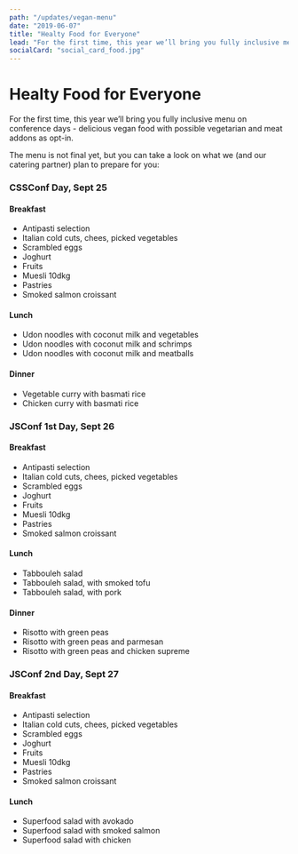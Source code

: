 ```yaml
---
path: "/updates/vegan-menu"
date: "2019-06-07"
title: "Healty Food for Everyone"
lead: "For the first time, this year we’ll bring you fully inclusive menu on conference days - delicious vegan food with possible vegetarian and meat addons as opt-in."
socialCard: "social_card_food.jpg"
---
```


# Healty Food for Everyone

For the first time, this year we’ll bring you fully inclusive menu on
conference days - delicious vegan food with possible vegetarian and meat
addons as opt-in.

The menu is not final yet, but you can take a look on what we
(and our catering partner) plan to prepare for you:

### CSSConf Day, Sept 25

#### Breakfast

 - Antipasti selection
 - Italian cold cuts, chees, picked vegetables
 - Scrambled eggs
 - Joghurt
 - Fruits
 - Muesli 10dkg
 - Pastries
 - Smoked salmon croissant

#### Lunch

 - Udon noodles with coconut milk and vegetables
 - Udon noodles with coconut milk and schrimps
 - Udon noodles with coconut milk and meatballs

#### Dinner

 - Vegetable curry with basmati rice
 - Chicken curry with basmati rice

### JSConf 1st Day, Sept 26

#### Breakfast

 - Antipasti selection
 - Italian cold cuts, chees, picked vegetables
 - Scrambled eggs
 - Joghurt
 - Fruits
 - Muesli 10dkg
 - Pastries
 - Smoked salmon croissant

#### Lunch

 - Tabbouleh salad
 - Tabbouleh salad, with smoked tofu
 - Tabbouleh salad, with pork

#### Dinner

 - Risotto with green peas
 - Risotto with green peas and parmesan
 - Risotto with green peas and chicken supreme

### JSConf 2nd Day, Sept 27

#### Breakfast

 - Antipasti selection
 - Italian cold cuts, chees, picked vegetables
 - Scrambled eggs
 - Joghurt
 - Fruits
 - Muesli 10dkg
 - Pastries
 - Smoked salmon croissant

#### Lunch

 - Superfood salad with avokado
 - Superfood salad with smoked salmon
 - Superfood salad with chicken
